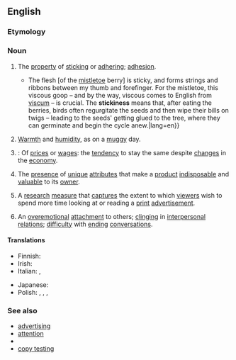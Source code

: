 ==English==

===Etymology===
{{suffix|en|sticky|ness}}

===Noun===
{{en-noun|-|es}}

# The [[property]] of [[sticking#Noun|sticking]] or [[adhering#Noun|adhering]]; [[adhesion]].
#* {{quote-journal|author=Olivia Judson|authorlink=Olivia Judson|title=The hemiparasite season [print version: Under the hemiparasite, ''International New York Times'', 24–25 December 2014, page&nbsp;7]|url=http://www.nytimes.com/2014/12/24/opinion/the-hemiparasite-season.html|archiveurl=https://web.archive.org/web/20141223181330/https://www.nytimes.com/2014/12/24/opinion/the-hemiparasite-season.html|archivedate=23 December 2014|newspaper={{w|The New York Times}}|date=23 December 2014|passage={{...}} The flesh [of the [[mistletoe]] berry] is sticky, and forms strings and ribbons between my thumb and forefinger. For the mistletoe, this viscous goop&nbsp;– and by the way, viscous comes to English from [[Viscum|viscum]]&nbsp;– is crucial. The '''stickiness''' means that, after eating the berries, birds often regurgitate the seeds and then wipe their bills on twigs&nbsp;– leading to the seeds' getting glued to the tree, where they can germinate and begin the cycle anew.|lang=en}}
# [[warmth|Warmth]] and [[humidity]], as on a [[muggy]] day.
# {{lb|en|economics}}: Of [[price#Noun|prices]] or [[wage]]s: the [[tendency]] to stay the same despite [[change#Noun|changes]] in the [[economy]].
# {{lb|en|marketing|interface design}} The [[presence]] of [[unique]] [[attribute#Noun|attributes]] that make a [[product]] [[indisposable]] and [[valuable]] to its [[owner]].
#: {{ux|en|The '''stickiness''' of a cellphone might be measured by its ability to tell correct time, locate its user, and allow its user to remain connected regardless of location.}}
# {{lb|en|advertising}} A [[research#Noun|research]] [[measure#Noun|measure]] that [[capture#Verb|captures]] the extent to which [[viewer]]s wish to spend more time looking at or reading a [[print#Adjective|print]] [[advertisement]].
#: {{ux|en|The low '''stickiness''' rating helped explain why our ad’s [[brand linkage]] rating was so low: people were turned off by the blurriness of the main photo.}}
# {{lb|en|psychology}} An [[overemotional]] [[attachment]] to others; [[clinging#Noun|clinging]] in [[interpersonal]] [[relation]]s; [[difficulty]] with [[end#Verb|ending]] [[conversation]]s.

====Translations====
{{trans-top|property of sticking or adhering}}
* Finnish: {{t+|fi|tahmeus}}
* Irish: {{t|ga|greamaitheacht|f}}
* Italian: {{t|it|vischiosità|f}}, {{t|it|collosità|f}}
{{trans-mid}}
* Japanese: {{t|ja|粘粘|tr=ねばねば, ネバネバ, nebaneba|sc=Jpan}}
* Polish: {{t+|pl|lepkość|f}}, {{t+|pl|kleistość|f}}, {{t+|pl|czepliwość|f}}, {{t|pl|przylepność|f}}
{{trans-bottom}}

===See also===
* [[w:advertising|advertising]]
* [[w:attention|attention]]
* {{l|en|brand linkage}}
* [[w:copy testing|copy testing]]